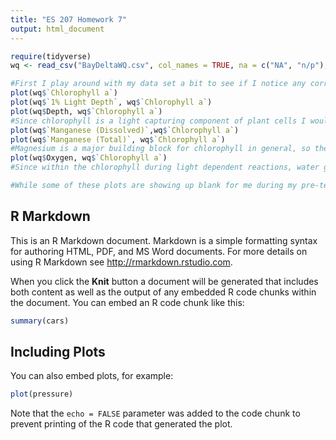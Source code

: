 ```yaml
---
title: "ES 207 Homework 7"
output: html_document
---
```


```r
require(tidyverse)
wq <- read_csv("BayDeltaWQ.csv", col_names = TRUE, na = c("NA", "n/p"), guess_max = 30000)
```

```r
#First I play around with my data set a bit to see if I notice any correlations between chlorophyll a and other variables based I what I know about chlorophyll
plot(wq$`Chlorophyll a`)
plot(wq$`1% Light Depth`, wq$`Chlorophyll a`)
plot(wq$Depth, wq$`Chlorophyll a`)
#Since chlorophyll is a light capturing component of plant cells I would expect less of it to exist at greater depths where sunlight penentration decreases.  It's usuless for plant cells to have more chlorophyll in low light conditions (waste of resources and energy)
plot(wq$`Manganese (Dissolved)`,wq$`Chlorophyll a`)
plot(wq$`Manganese (Total)`, wq$`Chlorophyll a`)
#Magnesium is a major building block for chlorophyll in general, so the more of that that is readily avaialable for plant cells to take in and mineralize, the more resources they have to create more chlorphyll if necessary
plot(wq$Oxygen, wq$`Chlorophyll a`)
#Since within the chlorophyll during light dependent reactions, water gets split into hydrogen and O2 so I feel the greater concentration of plant cells and chlorophyll the more oxygen that should be released

#While some of these plots are showing up blank for me during my pre-tests, I definitely can notice signs of relationships and correlations between some of the variables like depth and magnesium vs. chlorophyll concentrations.  These are variables I will look into using for my final predictive model
```
## R Markdown

This is an R Markdown document. Markdown is a simple formatting syntax for authoring HTML, PDF, and MS Word documents. For more details on using R Markdown see <http://rmarkdown.rstudio.com>.

When you click the **Knit** button a document will be generated that includes both content as well as the output of any embedded R code chunks within the document. You can embed an R code chunk like this:

```r
summary(cars)
```

## Including Plots

You can also embed plots, for example:

```r
plot(pressure)
```

Note that the `echo = FALSE` parameter was added to the code chunk to prevent printing of the R code that generated the plot.
